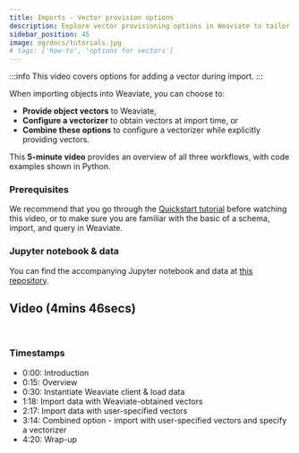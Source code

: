 ```yaml
---
title: Imports - Vector provision options
description: Explore vector provisioning options in Weaviate to tailor your data setup.
sidebar_position: 45
image: og/docs/tutorials.jpg
# tags: ['how-to', 'options for vectors']
---
```



<UpdateInProgressNote />


:::info This video covers options for adding a vector during import.
:::

When importing objects into Weaviate, you can choose to:
- **Provide object vectors** to Weaviate,
- **Configure a vectorizer** to obtain vectors at import time, or
- **Combine these options** to configure a vectorizer while explicitly providing vectors.

This **5-minute video** provides an overview of all three workflows, with code examples shown in Python.

### Prerequisites

We recommend that you go through the [Quickstart tutorial](../quickstart/index.md) before watching this video, or to make sure you are familiar with the basic of a schema, import, and query in Weaviate.

### Jupyter notebook & data

You can find the accompanying Jupyter notebook and data at [this repository](https://github.com/weaviate-tutorials/vector-provision-options).

## Video (4mins 46secs)

<ReactPlayer className="react-player" url='https://www.youtube.com/watch?v=x9ztOHUxALg' width="100%" controls="true"/>
<br/>

### Timestamps

- 0:00: Introduction
- 0:15: Overview
- 0:30: Instantiate Weaviate client & load data
- 1:18: Import data with Weaviate-obtained vectors
- 2:17: Import data with user-specified vectors
- 3:14: Combined option - import with user-specified vectors and specify a vectorizer
- 4:20: Wrap-up
